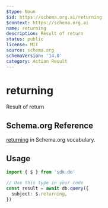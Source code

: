 ```yaml
---
$type: Noun
$id: https://schema.org.ai/returning
$context: https://schema.org.ai
name: returning
description: Result of return
status: public
license: MIT
source: schema.org
schemaVersion: '14.0'
category: Action Result
---
```


# returning

Result of return

## Schema.org Reference

[returning](https://schema.org/ReturnAction) in Schema.org vocabulary.

## Usage

```typescript
import { $ } from 'sdk.do'

// Use this type in your code
const result = await db.query({
  subject: $.returning,
})
```
